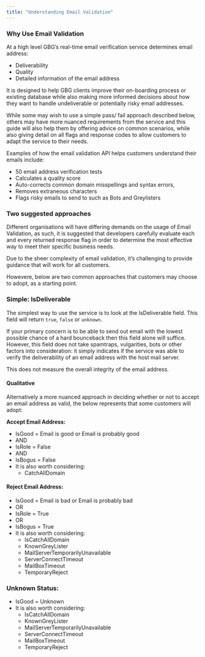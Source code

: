 ```yaml
---
title: "Understanding Email Validation"
---
```


### Why Use Email Validation

At a high level GBG’s real-time email verification service determines email address:

- Deliverability
- Quality
- Detailed information of the email address

It is designed to help GBG clients improve their on-boarding process or existing database while also making more informed decisions about how they want to handle undeliverable or potentially risky email addresses.

While some may wish to use a simple pass/ fail approach described below, others may have more nuanced requirements from the service and this guide will also help them by offering advice on common scenarios, while also giving detail on all flags and response codes to allow customers to adapt the service to their needs.

Examples of how the email validation API helps customers understand their emails include:

- 50 email address verification tests
- Calculates a quality score
- Auto-corrects common domain misspellings and syntax errors,
- Removes extraneous characters
- Flags risky emails to send to such as Bots and Greylisters

### Two suggested approaches

Different organisations will have differing demands on the usage of Email Validation, as such, it is suggested that developers carefully evaluate each and every returned response flag in order to determine the most effective way to meet their specific business needs.

Due to the sheer complexity of email validation, it’s challenging to provide guidance that will work for all customers.

Howevere, below are two common approaches that customers may choose to adopt, as a starting point.

### Simple: IsDeliverable

The simplest way to use the service is to look at the IsDeliverable field. This field will return `true`, `false` or `unknown`.

If your primary concern is to be able to send out email with the lowest possible chance of a hard bounceback then this field alone will suffice. However, this field does not take spamtraps, vulgarities, bots or other factors into consideration: it simply indicates if the service was able to verify the deliverability of an email address with the host mail server.

This does not measure the overall integrity of the email address.

#### Qualitative

Alternatively a more nuanced approach in deciding whether or not to accept an email address as valid, the below represents that some customers will adopt:

**Accept Email Address:**

- IsGood = Email is good or Email is probably good
- AND
- IsRole = False
- AND
- IsBogus = False
- It is also worth considering:
  - CatchAllDomain

#### Reject Email Address:

- IsGood = Email is bad or Email is probably bad
- OR
- IsRole = True
- OR
- IsBogus = True
- It is also worth considering:
  - IsCatchAllDomain
  - KnownGreyLister
  - MailServerTemporarilyUnavailable
  - ServerConnectTimeout
  - MailBoxTimeout
  - TemporaryReject

### Unknown Status:

- IsGood = Unknown
- It is also worth considering:
  - IsCatchAllDomain
  - KnownGreyLister
  - MailServerTemporarilyUnavailable
  - ServerConnectTimeout
  - MailBoxTimeout
  - TemporaryReject
